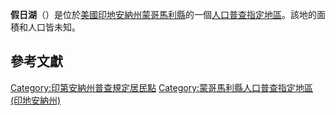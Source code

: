 {{noteTA
|G1=USState
|G2=地名
|G3=Unit
}}
{{Infobox settlement
|official_name            = 假日湖
|native_name = Lake Holiday
|settlement_type          = [[人口普查指定地區|人口普查指定地區]]
|image_skyline            = Montgomery County Indiana Incorporated and Unincorporated areas Lake Holiday Highlighted 1841211.svg
|imagesize                = 250px
|pushpin_map              = USA Indiana
|pushpin_label            = 假日湖
|pushpin_label_position   = top
|pushpin_map_caption      = 假日湖在印地安納州的位置
|subdivision_type         = [[世界政區索引|國家]]
|subdivision_type1        = [[美国州份|州份]]
|subdivision_type2        = [[印地安納州行政区划|縣]]
|subdivision_name         = [[美国|美国]]
|subdivision_name1        = [[印地安納州|印地安納州]]
|subdivision_name2        = [[蒙哥馬利縣_(印地安納州)|蒙哥馬利縣]]
|elevation_ft             = 774
|elevation_m              = 236
|area_total_km2           = 
|area_total_sq_mi         = 
|area_land_km2            = 
|area_land_sq_mi          = 
|area_water_km2           = 
|area_water_sq_mi         = 
|population_as_of         = 2010
|population_footnotes     = 
|population_total         = 
|population_metro         = 
|population_density_km2   = auto
|population_density_sq_mi = auto
|timezone                 = [[北美东部时区|北美东部时区]]
|utc_offset               = -5
|coordinates              = {{coord|39|58|01|N|86|58|01|W|display=inline,title}}
| coor_pinpoint           = 
| coordinates_footnotes   = 
|timezone_DST             = EDT
|utc_offset_DST           = -4
|postal_code_type         = [[美國郵區編號|郵區編號]]
|postal_code              = 47933
|area_code                = {{link-en|电话区号765|Area code 765|765}}
|blank_name = [[地名信息系统|GNIS ID]]
|blank_info = 2629896<ref name="GNIS">{{cite gnis|2629896|Lake Holiday}}</ref>
}}
'''假日湖'''（{{lang-en|Lake Holiday}}）是位於[[美國|美國]][[印地安納州|印地安納州]][[蒙哥馬利縣_(印地安納州)|蒙哥馬利縣]]的一個[[人口普查指定地區|人口普查指定地區]]。該地的面積和人口皆未知。

== 參考文獻 ==
{{reflist}}

{{蒙哥馬利縣 (印地安納州)}}

{{DEFAULTSORT:Lake Holiday}}
[[Category:印第安納州普查規定居民點|Category:印第安納州普查規定居民點]]
[[Category:蒙哥馬利縣人口普查指定地區_(印地安納州)|Category:蒙哥馬利縣人口普查指定地區 (印地安納州)]]

{{Indiana-geo-stub}}